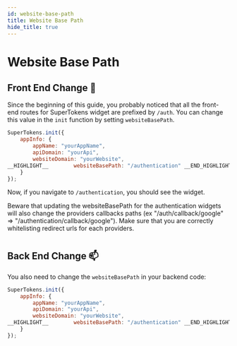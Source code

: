 ```yaml
---
id: website-base-path
title: Website Base Path
hide_title: true
---
```


# Website Base Path
## Front End Change 🚪

Since the beginning of this guide, you probably noticed that all the front-end routes for SuperTokens widget are prefixed by `/auth`. You can change this value in the `init` function by setting `websiteBasePath`.

<!--DOCUSAURUS_CODE_TABS-->
```js
SuperTokens.init({
    appInfo: {
        appName: "yourAppName",
        apiDomain: "yourApi",
        websiteDomain: "yourWebsite",
__HIGHLIGHT__        websiteBasePath: "/authentication" __END_HIGHLIGHT__
    }
});
```
<!--END_DOCUSAURUS_CODE_TABS-->

Now, if you navigate to `/authentication`, you should see the widget.

<div class="specialNote" style="margin-bottom: 40px">
Beware that updating the websiteBasePath for the authentication widgets will also change the providers callbacks paths (ex "/auth/callback/google" => "/authentication/callback/google"). Make sure that you are correctly whitelisting redirect urls for each providers.
</div>

## Back End Change 📫

You also need to change the `websiteBasePath` in your backend code:

<!--DOCUSAURUS_CODE_TABS-->
<!--NodeJS-->
```js
SuperTokens.init({
    appInfo: {
        appName: "yourAppName",
        apiDomain: "yourApi",
        websiteDomain: "yourWebsite",
__HIGHLIGHT__        websiteBasePath: "/authentication" __END_HIGHLIGHT__
    }
});
```
<!--END_DOCUSAURUS_CODE_TABS-->